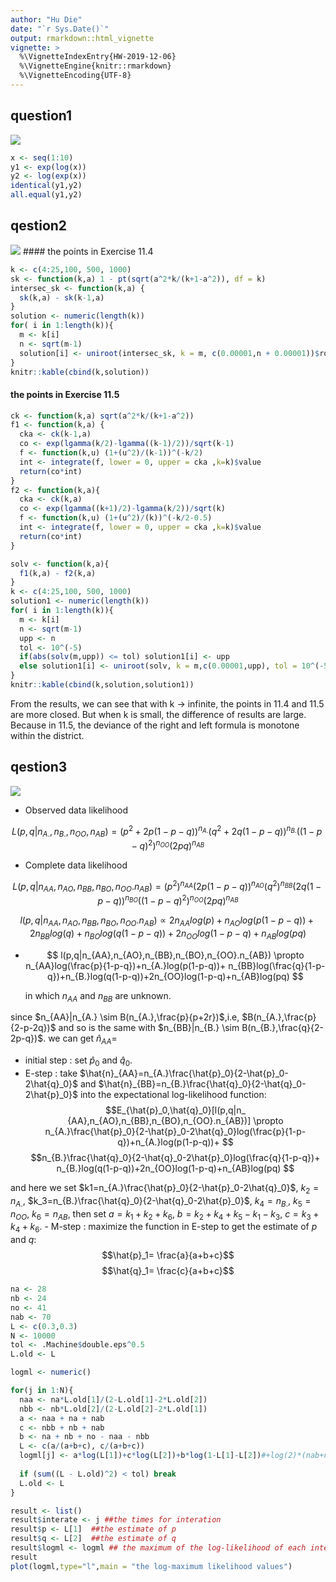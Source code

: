 ```yaml
---
author: "Hu Die"
date: "`r Sys.Date()`"
output: rmarkdown::html_vignette
vignette: >
  %\VignetteIndexEntry{HW-2019-12-06}
  %\VignetteEngine{knitr::rmarkdown}
  %\VignetteEncoding{UTF-8}
---
```


## question1
![](1206q1.png)
```r
x <- seq(1:10)
y1 <- exp(log(x))
y2 <- log(exp(x))
identical(y1,y2)
all.equal(y1,y2)
```

## qestion2
![](1206q2.png)
#### the points in Exercise 11.4

```r
k <- c(4:25,100, 500, 1000)
sk <- function(k,a) 1 - pt(sqrt(a^2*k/(k+1-a^2)), df = k)
intersec_sk <- function(k,a) {
  sk(k,a) - sk(k-1,a)
}
solution <- numeric(length(k))
for( i in 1:length(k)){
  m <- k[i] 
  n <- sqrt(m-1)
  solution[i] <- uniroot(intersec_sk, k = m, c(0.00001,n + 0.00001))$root
}
knitr::kable(cbind(k,solution))
```

#### the points in Exercise 11.5
```r
ck <- function(k,a) sqrt(a^2*k/(k+1-a^2))
f1 <- function(k,a) {
  cka <- ck(k-1,a)
  co <- exp(lgamma(k/2)-lgamma((k-1)/2))/sqrt(k-1)
  f <- function(k,u) (1+(u^2)/(k-1))^(-k/2)
  int <- integrate(f, lower = 0, upper = cka ,k=k)$value
  return(co*int)
}
f2 <- function(k,a){
  cka <- ck(k,a)
  co <- exp(lgamma((k+1)/2)-lgamma(k/2))/sqrt(k)
  f <- function(k,u) (1+(u^2)/(k))^(-k/2-0.5)
  int <- integrate(f, lower = 0, upper = cka ,k=k)$value
  return(co*int)
}

solv <- function(k,a){
  f1(k,a) - f2(k,a)
}
k <- c(4:25,100, 500, 1000)
solution1 <- numeric(length(k))
for( i in 1:length(k)){
  m <- k[i] 
  n <- sqrt(m-1)
  upp <- n
  tol <- 10^(-5)
  if(abs(solv(m,upp)) <= tol) solution1[i] <- upp
  else solution1[i] <- uniroot(solv, k = m,c(0.00001,upp), tol = 10^(-5) )$root
}
knitr::kable(cbind(k,solution,solution1))
```

From the results, we can see that with k -> infinite, the points in 11.4 and 11.5 are more closed. But when k is small, the difference of results are large. Because in 11.5, the deviance of the right and left formula is monotone within the district.

## qestion3
![](1206q3.png)

- Observed data likelihood

$$  L(p,q|n_{A.},n_{B.},n_{OO},n_{AB})=(p^2+2p(1-p-q))^{n_{A.}}
  (q^2+2q(1-p-q))^{n_{B.}}((1-p-q)^2)^{n_{OO}}(2pq)^{n_{AB}}$$ 
  
- Complete data likelihood

$$ L(p,q|n_{AA},n_{AO},n_{BB},n_{BO},n_{OO}.n_{AB})=(p^2)^{n_{AA}}(2p(1-p-q))^{n_{AO}}(q^2)^{n_{BB}}(2q(1-p-q))^{n_{BO}}((1-p-q)^2)^{n_{OO}}(2pq)^{n_{AB}}$$

$$ l(p,q|n_{AA},n_{AO},n_{BB},n_{BO},n_{OO}.n_{AB}) \propto  2n_{AA}log(p)+n_{AO}log(p(1-p-q))+
 2n_{BB}log(q)+n_{BO}log(q(1-p-q))+2n_{OO}log(1-p-q)+n_{AB}log(pq) $$

-
$$ l(p,q|n_{AA},n_{AO},n_{BB},n_{BO},n_{OO}.n_{AB}) \propto  n_{AA}log(\frac{p}{1-p-q})+n_{A.}log(p(1-p-q))+
 n_{BB}log(\frac{q}{1-p-q})+n_{B.}log(q(1-p-q))+2n_{OO}log(1-p-q)+n_{AB}log(pq)  $$

 in which $n_{AA}$ and $n_{BB}$ are unknown. 

since $n_{AA}|n_{A.} \sim B(n_{A.},\frac{p}{p+2r})$,i.e, $B(n_{A.},\frac{p}{2-p-2q})$ and so is the same with $n_{BB}|n_{B.} \sim B(n_{B.},\frac{q}{2-2p-q})$.
we can get $\hat{n}_{AA}=$

- initial step : set $\hat{p}_0$ and $\hat{q}_0$.
- E-step : take $\hat{n}_{AA}=n_{A.}\frac{\hat{p}_0}{2-\hat{p}_0-2\hat{q}_0}$ and $\hat{n}_{BB}=n_{B.}\frac{\hat{q}_0}{2-\hat{q}_0-2\hat{p}_0}$ into the expectational log-likelihood function:
  $$E_{\hat{p}_0,\hat{q}_0}[l(p,q|n_                                                                                                                                                                                                                                                                                                           {AA},n_{AO},n_{BB},n_{BO},n_{OO}.n_{AB})] \propto  n_{A.}\frac{\hat{p}_0}{2-\hat{p}_0-2\hat{q}_0}log(\frac{p}{1-p-q})+n_{A.}log(p(1-p-q))+
 $$
 $$n_{B.}\frac{\hat{q}_0}{2-\hat{q}_0-2\hat{p}_0}log(\frac{q}{1-p-q})+
  n_{B.}log(q(1-p-q))+2n_{OO}log(1-p-q)+n_{AB}log(pq) $$

 and here we set $k1=n_{A.}\frac{\hat{p}_0}{2-\hat{p}_0-2\hat{q}_0}$, $k_2=n_{A.}$, $k_3=n_{B.}\frac{\hat{q}_0}{2-\hat{q}_0-2\hat{p}_0}$, $k_4=n_{B.}$, $k_5=n_{OO}$, $k_6=n_{AB}$,
 then set $a=k_1+k_2+k_6$, $b=k_2+k_4+k_5-k_1-k_3$, $c=k_3+k_4+k_6$.
- M-step : maximize the function in E-step to get the estimate of $p$ and $q$:
  $$\hat{p}_1= \frac{a}{a+b+c}$$
  $$\hat{q}_1= \frac{c}{a+b+c}$$
```r
na <- 28
nb <- 24
no <- 41
nab <- 70
L <- c(0.3,0.3)
N <- 10000
tol <- .Machine$double.eps^0.5
L.old <- L 

logml <- numeric()

for(j in 1:N){
  naa <- na*L.old[1]/(2-L.old[1]-2*L.old[2])
  nbb <- nb*L.old[2]/(2-L.old[2]-2*L.old[1])
  a <- naa + na + nab
  c <- nbb + nb + nab
  b <- na + nb + no - naa - nbb
  L <- c(a/(a+b+c), c/(a+b+c))
  logml[j] <- a*log(L[1])+c*log(L[2])+b*log(1-L[1]-L[2])#+log(2)*(nab+na+nb-naa-nbb)
  
  if (sum((L - L.old)^2) < tol) break
  L.old <- L
}

result <- list()
result$interate <- j ##the times for interation
result$p <- L[1]  ##the estimate of p
result$q <- L[2]  ##the estimate of q
result$logml <- logml ## the maximum of the log-likelihood of each interation
result
plot(logml,type="l",main = "the log-maximum likelihood values")
```









